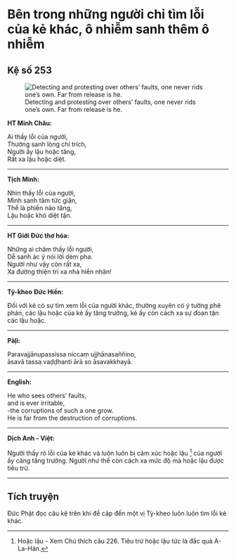 # Bên trong những người chỉ tìm lỗi của kẻ khác, ô nhiễm sanh thêm ô nhiễm {- #ben-trong-ke-chi-tim-loi-nguoi-khac-o-nhiem-sanh-them-o-nhiem}

## Kệ số 253 {- #ke-so-253}

![Detecting and protesting over others’ faults, one never rids one’s own. Far from release is he.](images/kinh-phap-cu-ke-so-253-dhammapada-verse-253.jpg){fig-align="center" .lightbox}

**HT Minh Châu:**

Ai thấy lỗi của người,  
Thường sanh lòng chỉ trích,  
Người ấy lậu hoặc tăng,  
Rất xa lậu hoặc diệt.  

<hr class="divider">

**Tịch Minh:**

Nhìn thấy lỗi của người,  
Mình sanh tâm tức giận,  
Thế là phiền não tăng,  
Lậu hoặc khó diệt tận.  

<hr class="divider">

**HT Giới Đức thơ hóa:**

Những ai chăm thấy lỗi người,  
Dễ sanh ác ý nói lời dèm pha.  
Người như vậy còn rất xa,  
Xa đường thiện trí xa nhà hiền nhân!  

<hr class="divider">

**Tỳ-kheo Đức Hiền:**

Đối với kẻ có sự tìm xem lỗi của người khác, thường xuyên có ý tưởng phê phán, các lậu hoặc của kẻ ấy tăng trưởng, kẻ ấy còn cách xa sự đoạn tận các lậu hoặc.  

<hr class="divider">

**Pāḷi:**

Paravajjānupassissa niccaṃ ujjhānasaññino,  
āsavā tassa vaḍḍhanti ārā so āsavakkhayā.  

<hr class="divider">

**English:**

He who sees others' faults,  
and is ever irritable,  
-the corruptions of such a one grow.  
He is far from the destruction of corruptions.  

<hr class="divider">

**Dịch Anh - Việt:**

Người thấy rõ lỗi của kẻ khác và luôn luôn bị cảm xúc hoặc lậu [^1] của người ấy càng tăng trưởng. Người như thế còn cách xa mức độ mà hoặc lậu được tiêu trừ.  

<hr class="divider">

## Tích truyện {- #tich-truyen}

Ðức Phật đọc câu kệ trên khi đề cập đến một vị Tỳ-kheo luôn luôn tìm lỗi kẻ khác.

[^1]: Hoặc lậu - Xem Chú thích câu 226. Tiêu trừ hoặc lậu tức là đắc quả A-La-Hán.
